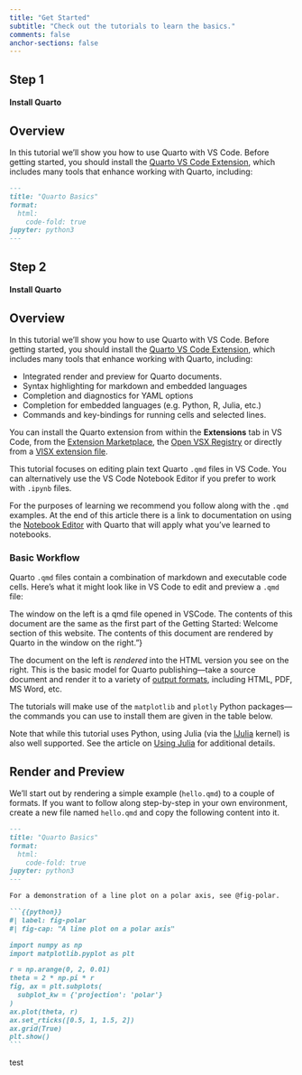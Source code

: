 ```yaml
---
title: "Get Started"
subtitle: "Check out the tutorials to learn the basics."  
comments: false
anchor-sections: false
---
```


::::: {.grid .step .column-page-right}

:::: {.g-col-lg-3 .g-col-12}
## Step 1 

#### Install Quarto {.fw-light}
::::

:::: {.g-col-lg-6 .g-col-12}

## Overview

In this tutorial we'll show you how to use Quarto with VS Code.
Before getting started, you should install the [Quarto VS Code Extension](), which includes many tools that enhance working with Quarto, including:

````markdown
---
title: "Quarto Basics"
format:
  html:
    code-fold: true
jupyter: python3
---
````

::::

:::::

::::: {.grid .step .column-page-right}

:::: {.g-col-lg-3 .g-col-12}
## Step 2

#### Install Quarto {.fw-light}
::::

:::: {.g-col-lg-6 .g-col-12}

## Overview

In this tutorial we'll show you how to use Quarto with VS Code.
Before getting started, you should install the [Quarto VS Code Extension](), which includes many tools that enhance working with Quarto, including:

-   Integrated render and preview for Quarto documents.
-   Syntax highlighting for markdown and embedded languages
-   Completion and diagnostics for YAML options
-   Completion for embedded languages (e.g. Python, R, Julia, etc.)
-   Commands and key-bindings for running cells and selected lines.

You can install the Quarto extension from within the **Extensions** tab in VS Code, from the [Extension Marketplace](), the [Open VSX Registry]() or directly from a [VISX extension file]().

::: callout-note
This tutorial focuses on editing plain text Quarto `.qmd` files in VS Code.
You can alternatively use the VS Code Notebook Editor if you prefer to work with `.ipynb` files.

For the purposes of learning we recommend you follow along with the `.qmd` examples.
At the end of this article there is a link to documentation on using the [Notebook Editor]() with Quarto that will apply what you've learned to notebooks.
:::

### Basic Workflow

Quarto `.qmd` files contain a combination of markdown and executable code cells.
Here's what it might look like in VS Code to edit and preview a `.qmd` file:

The window on the left is a qmd file opened in VSCode. The contents of this document are the same as the first part of the Getting Started: Welcome section of this website. The contents of this document are rendered by Quarto in the window on the right."}

The document on the left is *rendered* into the HTML version you see on the right.
This is the basic model for Quarto publishing---take a source document and render it to a variety of [output formats](), including HTML, PDF, MS Word, etc.

The tutorials will make use of the `matplotlib` and `plotly` Python packages---the commands you can use to install them are given in the table below.

::: callout-note
Note that while this tutorial uses Python, using Julia (via the [IJulia]() kernel) is also well supported.
See the article on [Using Julia]() for additional details.
:::

## Render and Preview

We'll start out by rendering a simple example (`hello.qmd`) to a couple of formats.
If you want to follow along step-by-step in your own environment, create a new file named `hello.qmd` and copy the following content into it.

````markdown
---
title: "Quarto Basics"
format:
  html:
    code-fold: true
jupyter: python3
---

For a demonstration of a line plot on a polar axis, see @fig-polar.

```{{python}}
#| label: fig-polar
#| fig-cap: "A line plot on a polar axis"

import numpy as np
import matplotlib.pyplot as plt

r = np.arange(0, 2, 0.01)
theta = 2 * np.pi * r
fig, ax = plt.subplots(
  subplot_kw = {'projection': 'polar'} 
)
ax.plot(theta, r)
ax.set_rticks([0.5, 1, 1.5, 2])
ax.grid(True)
plt.show()
```
````

test

::::

:::::